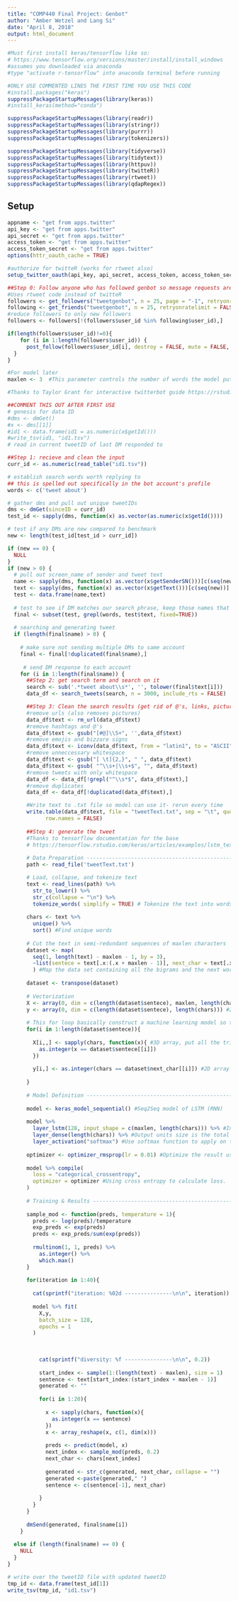 ---
title: "COMP440 Final Project: Genbot"
author: "Amber Wetzel and Lang Si"
date: "April 8, 2018"
output: html_document
---

```{r setup, include=FALSE}
#Must first install keras/tensorflow like so:
# https://www.tensorflow.org/versions/master/install/install_windows
#assumes you downloaded via anaconda
#type "activate r-tensorflow" into anaconda terminal before running

#ONLY USE COMMENTED LINES THE FIRST TIME YOU USE THIS CODE
#install.packages("keras")
suppressPackageStartupMessages(library(keras))
#install_keras(method="conda")

suppressPackageStartupMessages(library(readr))
suppressPackageStartupMessages(library(stringr))
suppressPackageStartupMessages(library(purrr))
suppressPackageStartupMessages(library(tokenizers))

suppressPackageStartupMessages(library(tidyverse))
suppressPackageStartupMessages(library(tidytext))
suppressPackageStartupMessages(library(httpuv))
suppressPackageStartupMessages(library(twitteR))
suppressPackageStartupMessages(library(rtweet))
suppressPackageStartupMessages(library(qdapRegex))
```

## Setup

```{r}

appname <- "get from apps.twitter"
api_key <- "get from apps.twitter"
api_secret <- "get from apps.twitter"
access_token <- "get from apps.twitter"
access_token_secret <- "get from apps.twitter"
options(httr_oauth_cache = TRUE)

#authorize for twitteR (works for rtweet also)
setup_twitter_oauth(api_key, api_secret, access_token, access_token_secret)

```


```{r}
##Step 0: Follow anyone who has followed genbot so message requests are accepted
#Uses rtweet code instead of twitteR
followers <- get_followers("tweetgenbot", n = 25, page = "-1", retryonratelimit = FALSE, parse = TRUE, verbose = FALSE, token = NULL)
following <- get_friends("tweetgenbot", n = 25, retryonratelimit = FALSE, page = "-1", parse = TRUE, verbose = FALSE, token = NULL)
#reduce followers to only new followers
followers <- followers[!(followers$user_id %in% following$user_id),]

if(length(followers$user_id)!=0){
    for (i in 1:length(followers$user_id)) {
      post_follow(followers$user_id[i], destroy = FALSE, mute = FALSE, notify = FALSE, retweets = TRUE, token = NULL)
  }
}

```

```{r}
#For model later
maxlen <- 3  #This parameter controls the number of words the model puts in, in this case, the model considered all tri-grams.

#Thanks to Taylor Grant for interactive twitterbot guide https://rstudio-pubs-static.s3.amazonaws.com/132986_5fbf5123bfcb452998d7ff1d726410c1.html

##COMMENT THIS OUT AFTER FIRST USE
# genesis for data ID
#dms <- dmGet()
#x <- dms[[1]]
#id1 <- data.frame(id1 = as.numeric(x$getId()))
#write_tsv(id1, "id1.tsv")
# read in current tweetID of last DM responded to

##Step 1: recieve and clean the input
curr_id <- as.numeric(read_table("id1.tsv"))

# establish search words worth replying to
## this is spelled out specifically in the bot account's profile
words <- c('tweet about')

# gather dms and pull out unique tweetIDs
dms <- dmGet(sinceID = curr_id)
test_id <- sapply(dms, function(x) as.vector(as.numeric(x$getId())))

# test if any DMs are new compared to benchmark
new <- length(test_id[test_id > curr_id])

if (new == 0) {
  NULL
}
if (new > 0) {
  # pull out screen_name of sender and tweet text
  name <- sapply(dms, function(x) as.vector(x$getSenderSN()))[c(seq(new))]
  text <- sapply(dms, function(x) as.vector(x$getText()))[c(seq(new))]
  test <- data.frame(name,text)
  
  # test to see if DM matches our search phrase, keep those names that do
  final <- subset(test, grepl(words, test$text, fixed=TRUE))
  
  # searching and generating tweet
  if (length(final$name) > 0) {
    
    # make sure not sending multiple DMs to same account
    final <- final[!duplicated(final$name),]
   
     # send DM response to each account
    for (i in 1:length(final$name)) {
      ##Step 2: get search term and search on it
      search <- sub('.*tweet about\\s*', '', tolower(final$text[i]))
      data_df <- search_tweets(search, n = 3000, include_rts = FALSE)

      ##Step 3: Clean the search results (get rid of @'s, links, pictures)
      #remove urls (also removes pictures)
      data_df$text <- rm_url(data_df$text)
      #remove hashtags and @'s
      data_df$text <- gsub("[#@]\\S+", '',data_df$text)
      #remove emojis and bizzare signs
      data_df$text <- iconv(data_df$text, from = "latin1", to = "ASCII", sub="")
      #remove unneccessary whitespace
      data_df$text <- gsub("[ \t]{2,}", " ", data_df$text)
      data_df$text <- gsub( "^\\s+|\\s+$", "", data_df$text)
      #remove tweets with only whitespace
      data_df <- data_df[!grepl("^\\s*$", data_df$text),]
      #remove duplicates
      data_df <- data_df[!duplicated(data_df$text),]

      #Write text to .txt file so model can use it- rerun every time
      write.table(data_df$text, file = "tweetText.txt", sep = "\t", quote = FALSE,
            row.names = FALSE)
    
      ##Step 4: generate the tweet
      #Thanks to tensorflow documentation for the base
      # https://tensorflow.rstudio.com/keras/articles/examples/lstm_text_generation.html
      
      # Data Preparation --------------------------------------------------------
      path <- read_file('tweetText.txt')

      # Load, collapse, and tokenize text
      text <- read_lines(path) %>%
        str_to_lower() %>%
        str_c(collapse = "\n") %>%
        tokenize_words( simplify = TRUE) # Tokenize the text into words.
      
      chars <- text %>% 
        unique() %>%
        sort() #Find unique words
      
      # Cut the text in semi-redundant sequences of maxlen characters
      dataset <- map(
        seq(1, length(text) - maxlen - 1, by = 3), 
        ~list(sentece = text[.x:(.x + maxlen - 1)], next_char = text[.x + maxlen])
        ) #Map the data set containing all the bigrams and the next word after that.
      
      dataset <- transpose(dataset)
      
      # Vectorization
      X <- array(0, dim = c(length(dataset$sentece), maxlen, length(chars))) #Construct a 3D array
      y <- array(0, dim = c(length(dataset$sentece), length(chars))) #2D array for 
      
      # This for loop basically construct a machine learning model so that it can predict the next word appears after the trigram.
      for(i in 1:length(dataset$sentece)){
        
        X[i,,] <- sapply(chars, function(x){ #3D array, put all the trigrams into X
          as.integer(x == dataset$sentece[[i]])
        })
        
        y[i,] <- as.integer(chars == dataset$next_char[[i]]) #2D array # Take the next character into y. 
        
      }
      
      # Model Definition --------------------------------------------------------
      
      model <- keras_model_sequential() #Seq2Seq model of LSTM (RNN)
      
      model %>%
        layer_lstm(128, input_shape = c(maxlen, length(chars))) %>% #Initiate a LSTM model with 128 input unit
        layer_dense(length(chars)) %>% #Output units size is the total unique words length
        layer_activation("softmax") #Use softmax function to apply on the output.
      
      optimizer <- optimizer_rmsprop(lr = 0.01) #Optimize the result using RMSProp. Suitable for RNN. 
      
      model %>% compile(
        loss = "categorical_crossentropy", 
        optimizer = optimizer #Using cross entropy to calculate loss.
      )
      
      # Training & Results ----------------------------------------------------
      
      sample_mod <- function(preds, temperature = 1){
        preds <- log(preds)/temperature
        exp_preds <- exp(preds)
        preds <- exp_preds/sum(exp(preds))
        
        rmultinom(1, 1, preds) %>% 
          as.integer() %>%
          which.max()
      }
      
      for(iteration in 1:40){
        
        cat(sprintf("iteration: %02d ---------------\n\n", iteration))
        
        model %>% fit(
          X,y,
          batch_size = 128,
          epochs = 1
        )
        
     
          
          cat(sprintf("diversity: %f ---------------\n\n", 0.2))
          
          start_index <- sample(1:(length(text) - maxlen), size = 1)
          sentence <- text[start_index:(start_index + maxlen - 1)]
          generated <- ""
          
          for(i in 1:20){
            
            x <- sapply(chars, function(x){
              as.integer(x == sentence)
            })
            x <- array_reshape(x, c(1, dim(x)))
            
            preds <- predict(model, x)
            next_index <- sample_mod(preds, 0.2)
            next_char <- chars[next_index]
            
            generated <- str_c(generated, next_char, collapse = "")
            generated <-paste(generated," ")
            sentence <- c(sentence[-1], next_char)
            
          }
        }
      }
      
      dmSend(generated, final$name[i])
    }
  
  else if (length(final$name) == 0) {
    NULL
  }
}

# write over the tweetID file with updated tweetID 
tmp_id <- data.frame(test_id[1])
write_tsv(tmp_id, "id1.tsv")

```


